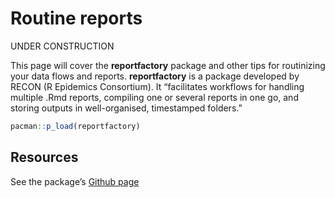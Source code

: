 
# Routine reports {  }  

UNDER CONSTRUCTION  

This page will cover the **reportfactory** package and other tips for routinizing your data flows and reports. **reportfactory** is a package developed by RECON (R Epidemics Consortium). It "facilitates workflows for handling multiple .Rmd reports, compiling one or several reports in one go, and storing outputs in well-organised, timestamped folders."  


```r
pacman::p_load(reportfactory)
```

<!-- ======================================================= -->
## Resources {  }

See the package's [Github page](https://github.com/reconverse/reportfactory)

